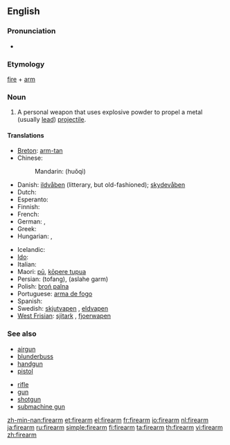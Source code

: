 ==English==

===Pronunciation===
* {{audio|en-us-firearm.ogg|Audio (US)}}

===Etymology===
[[fire]] + [[arm]]

===Noun===
{{wikipedia}}
{{en-noun}}

# A personal weapon that uses explosive powder to propel a metal (usually [[lead]]) [[projectile]].

====Translations====
{{trans-top|personal weapon}}
* [[Breton]]: [[arm-tan]] {{m}}
* Chinese:
*: Mandarin: {{zh-ts|火器|火器}} (huǒqì)
* Danish: [[ildvåben]] {{n}} (litterary, but old-fashioned); [[skydevåben]] {{n}}
* Dutch: {{t+|nl|vuurwapen|n}}
* Esperanto: {{t-|eo|pafilo|xs=Esperanto}}
* Finnish: {{t+|fi|tuliase}}
* French: {{t+|fr|arme à feu|f}}
* German: {{t+|de|Schusswaffe|f}}, {{t+|de|Feuerwaffe|f}}
* Greek: {{t|el|πυροβόλο όπλο|n|tr=pirovólo óplo}}
* Hungarian: {{t+|hu|tűzfegyver}}, {{t+|hu|lőfegyver}}
{{trans-mid}}
* Icelandic: {{t+|is|skotvopn|n}}
* [[Ido]]: {{t|io|paf-armo}}
* Italian: {{t+|it|arma da fuoco|f}}
* Maori: [[pū]], [[kōpere tupua]]
* Persian: {{fa-Arab|[[تفنگ]]}} (tofang), {{fa-Arab|[[اسلحه گرم]]}} (aslahe garm)
* Polish: [[broń palna]] {{f}}
* Portuguese: [[arma de fogo]] {{f}}
* Spanish: {{t+|es|arma de fuego|f}}
* Swedish: [[skjutvapen]] {{n}}, [[eldvapen]] {{n}}
* [[West Frisian]]: [[sjitark]] {{n}}, [[fjoerwapen]] {{n}}
{{trans-bottom}}

===See also===
{{top2}}
* [[airgun]]
* [[blunderbuss]]
* [[handgun]]
* [[pistol]]
{{mid2}}
* [[rifle]]
* [[gun]]
* [[shotgun]]
* [[submachine gun]]
{{bottom}}

[[zh-min-nan:firearm]]
[[et:firearm]]
[[el:firearm]]
[[fr:firearm]]
[[io:firearm]]
[[nl:firearm]]
[[ja:firearm]]
[[ru:firearm]]
[[simple:firearm]]
[[fi:firearm]]
[[ta:firearm]]
[[th:firearm]]
[[vi:firearm]]
[[zh:firearm]]